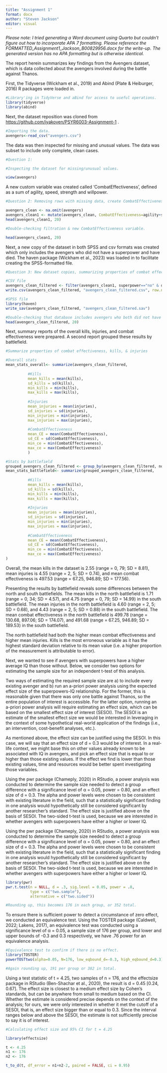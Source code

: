 ```yaml
---
title: "Assignment 1"
format: docx
author: "Steven Jackson"
editor: visual
---
```


*Please note: I tried generating a Word document using Quarto but couldn't figure out how to incorporate APA 7 formatting. Please reference the FORMATTED_Assignment1_Jackson_B00829956.docx for the write-up. The generated version has no APA formatting but is otherwise identical.*

The report herein summarizes key findings from the Avengers dataset, which is data collected about the avengers involved during the battle against Thanos.

First, the Tidyverse (Wickham et al., 2019) and Abind (Plate & Heiburger, 2016) R packages were loaded in.

```r
#Library'ing in TidyVerse and aBind for access to useful operations. 
library(tidyverse)
library(abind)
```

Next, the dataset reposition was cloned from <https://github.com/iyakoven/PSYR6003-Assignment-1> .

```r
#Importing the data.
avengers<-read_csv("avengers.csv")
```

The data was then inspected for missing and unusual values. The data was subset to include only complete, clean cases.

```r
#Question 1:

#Inspecting the dataset for missing/unusual values.

view(avengers)

```

A new custom variable was created called ‘CombatEffectiveness’, defined as a sum of agility, speed, strength and willpower.

```r
#Question 2: Removing rows with missing data, create CombatEffectiveness.

avengers_clean <- na.omit(avengers)
avengers_clean1 <- mutate(avengers_clean, CombatEffectiveness=agility+speed+strength+willpower)
head(avengers_clean1, 20)

```

```r
#Double-checking filtration & new CombatEffectiveness variable.

head(avengers_clean1, 20)
```

Next, a new copy of the dataset in both SPSS and csv formats was created which only includes the avengers who did not have a superpower and have died. The haven package (Wickham et al., 2023) was loaded in to facilitate creating the SPSS-formatted file.

```r
#Question 3: New dataset copies, summarizing properties of combat effectiveness, kills, & injuries.

#CSV file
avengers_clean_filtered <- filter(avengers_clean1, superpower=="no" & died=="yes") 
write.csv(avengers_clean_filtered, "avengers_clean_filtered.csv", row.names=F, na="")

#SPSS file
library(haven)
write_sav(avengers_clean_filtered, "avengers_clean_filtered.sav")

#Double-checking that database includes avengers who both did not have superpowers and have died.
head(avengers_clean_filtered, 20)
```

Next, summary reports of the overall kills, injuries, and combat effectiveness were prepared. A second report grouped these results by battlefield.

```r
#Summarize properties of combat effectiveness, kills, & injuries

#Overall stats
mean_stats_overall<- summarize(avengers_clean_filtered,
          
          #Kills
          mean_kills = mean(kills),
          sd_kills = sd(kills),
          min_kills = min(kills),
          max_kills = max(kills),
          
          #Injuries
          mean_injuries = mean(injuries),
          sd_injuries = sd(injuries),
          min_injuries = min(injuries),
          max_injuries = max(injuries),
          
          #CombatEffectiveness
          mean_CE = mean(CombatEffectiveness),
          sd_CE = sd(CombatEffectiveness),
          min_ce = min(CombatEffectiveness),
          max_ce = max(CombatEffectiveness)
          )

#Stats by battlefield
grouped_avengers_clean_filtered <- group_by(avengers_clean_filtered, north_south)
mean_stats_battlefield<- summarize(grouped_avengers_clean_filtered,
         
          #Kills
          mean_kills = mean(kills),
          sd_kills = sd(kills),
          min_kills = min(kills),
          max_kills = max(kills),
          
          #Injuries
          mean_injuries = mean(injuries),
          sd_injuries = sd(injuries),
          min_injuries = min(injuries),
          max_injuries = max(injuries),
          
          #CombatEffectiveness
          mean_CE = mean(CombatEffectiveness),
          sd_CE = sd(CombatEffectiveness),
          min_ce = min(CombatEffectiveness),
          max_ce = max(CombatEffectiveness)
) 

```

Overall, the mean kills in the dataset is 2.55 (range = 0, 79; SD = 8.81), mean injuries is 4.55 (range = 2, 5; SD = 0.74), and mean combat effectiveness is 497.53 (range = 67.25, 946.89; SD = 177.56).

Presenting the results by battlefield reveals some differences between the north and south battlefields. The mean kills in the north battlefield is 1.71 (range = 0, 34; SD = 4.57), and 4.75 (range = 0, 79; SD = 14.99) in the south battlefield. The mean injuries in the north battlefield is 4.60 (range = 2, 5; SD = 0.68), and 4.43 (range = 2, 5; SD = 0.88) in the south battlefield. The mean combat effectiveness in the north battlefield is 499.78 (range = 130.68, 897.06; SD = 174.07), and 491.68 (range = 67.25, 946.89; SD = 189.53) in the south battlefield.

The north battlefield had both the higher mean combat effectiveness and higher mean injuries. Kills is the most erroneous variable as it has the highest standard deviation relative to its mean value (i.e. a higher proportion of the measurement is attributable to error).

Next, we wanted to see if avengers with superpowers have a higher average IQ than those without. Below, we consider two options for estimating the sample size for an independent t-test of this analysis.

Two ways of estimating the required sample size are a) to include every existing avenger and b) run an a-priori power analysis using the expected effect size of the superpowers-IQ relationship. For the former, this is reasonable given that there was only one battle against Thanos, so the entire population of interest is accessible. For the latter option, running an a-priori power analysis will require estimating an effect size, which can be based on the smallest effect size of interest (SESOI). The SESOI is an estimate of the smallest effect size we would be interested in leveraging in the context of some hypothetical real-world application of the findings (i.e., an intervention, cost-benefit analyses, etc.).

As mentioned above, the effect size can be justified using the SESOI. In this case, we will say that an effect size of d = 0.3 would be of interest. In a real-life context, we might base this on other values already known to be associated with IQ in avengers, and pick an effect size that is equal to or higher than those existing values. If the effect we find is lower than those existing values, time and resources would be better spent investigating those variables.

Using the pwr package (Chameply, 2020) in RStudio, a power analysis was conducted to determine the sample size needed to detect a group difference with a significance level of α = 0.05, power = 0.80, and an effect size of d = 0.3. The alpha and power levels were chosen to be consistent with existing literature in the field, such that a statistically significant finding in one analysis would hypothetically still be considered significant by another researcher’s standard. The effect size is justified above on the basis of SESOI. The two-sided t-test is used, because we are interested in whether avengers with superpowers have either a higher or lower IQ.

Using the pwr package (Chameply, 2020) in RStudio, a power analysis was conducted to determine the sample size needed to detect a group difference with a significance level of α = 0.05, power = 0.80, and an effect size of d = 0.3. The alpha and power levels were chosen to be consistent with existing literature in the field, such that a statistically significant finding in one analysis would hypothetically still be considered significant by another researcher’s standard. The effect size is justified above on the basis of SESOI. The two-sided t-test is used, because we are interested in whether avengers with superpowers have either a higher or lower IQ.

```r
library(pwr)
pwr.t.test(n = NULL, d = .3, sig.level = 0.05, power = .8, 
           type = c("two.sample"),
           alternative = c("two.sided"))

#Rounding up, this becomes 176 in each group, or 352 total.
```

To ensure there is sufficient power to detect a circumstance of zero effect, we conducted an equivalence test. Using the TOSTER package (Caldwell, 2022; Lakens, 2017), an equivalence test was conducted using a significance level of α = 0.05, a sample size of 176 per group, and lower and upper bounds of -0.3 and 0.3 respectively, we have .76 power for an equivalence analysis.

```r
#Equivalence test to confirm if there is no effect.
library(TOSTER)
powerTOSTtwo(alpha=0.05, N=176, low_eqbound_d=-0.3, high_eqbound_d=0.3)

#Again rounding up, 191 per group or 382 in total.
```

Using a test statistic of t = 4.25, two samples of n = 176, and the effectsize package in RStudio (Ben-Shachar et al., 2020), the result is d = 0.45 \[0.24, 0.67\]. The effect size is closest to a medium effect size by Cohen's standards, but can be anywhere from small to medium based on the CI. Whether the estimate is considered precise depends on the context of the analysis; for ours, we were only interested in whether it met the cutoff of a SESOI, that is, an effect size bigger than or equal to 0.3. Since the interval ranges below and above the SESOI, the estimate is not sufficiently precise to say it is of interest.

```r
#Calculating effect size and 95% CI for t = 4.25

library(effectsize) 

t <- 4.25 
n1 <- 176 
n2 <- 176

t_to_d(t, df_error = n1+n2-2, paired = FALSE, ci = 0.95)
```
